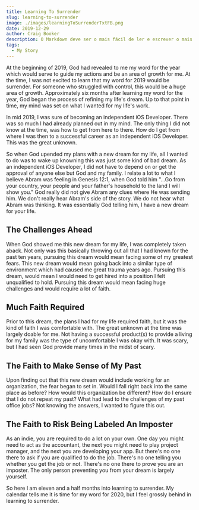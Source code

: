 ```yaml
---
title: Learning To Surrender
slug: learning-to-surrender
image: ./images/learningToSurrenderTxtFB.png
date: 2019-12-29
author: Craig Booker
description: O Markdown deve ser o mais fácil de ler e escrever o mais possível.
tags:
  - My Story
---
```


At the beginning of 2019, God had revealed to me my word for the year which would serve to guide my actions and be an area of growth for me. At the time, I was not excited to learn that my word for 2019 would be surrender. For someone who struggled with control, this would be a huge area of growth. Approximately six months after learning my word for the year, God began the process of refining my life's dream. Up to that point in time, my mind was set on what I wanted for my life's work.

In mid 2019, I was sure of becoming an independent iOS Developer. There was so much I had already planned out in my mind. The only thing I did not know at the time, was how to get from here to there. How do I get from where I was then to a successful career as an independent iOS Developer. This was the great unknown.

So when God upended my plans with a new dream for my life, all I wanted to do was to wake up knowning this was just some kind of bad dream. As an independent iOS Developer, I did not have to depend on or get the approval of anyone else but God and my family. I relate a lot to what I believe Abram was feeling in Genesis 12:1, when God told him "...Go from your country, your people and your father's household to the land I will show you." God really did not give Abram any clues where He was sending him. We don't really hear Abram's side of the story. We do not hear what Abram was thinking. It was essentially God telling him, I have a new dream for your life.

## The Challenges Ahead

When God showed me this new dream for my life, I was completely taken aback. Not only was this basically throwing out all that I had known for the past ten years, pursuing this dream would mean facing some of my greatest fears. This new dream would mean going back into a similar type of environment which had caused me great trauma years ago. Pursuing this dream, would mean I would need to get hired into a position I felt unqualified to hold. Pursuing this dream would mean facing huge challenges and would require a lot of faith.

## Much Faith Required

Prior to this dream, the plans I had for my life required faith, but it was the kind of faith I was comfortable with. The great unknown at the time was largely doable for me. Not having a successful product(s) to provide a living for my family was the type of uncomfortable I was okay with. It was scary, but I had seen God provide many times in the midst of scary.

## The Faith to Make Sense of My Past

Upon finding out that this new dream would include working for an organization, the fear began to set in. Would I fall right back into the same place as before? How would this organization be different? How do I ensure that I do not repeat my past? What had lead to the challenges of my past office jobs? Not knowing the answers, I wanted to figure this out.

## The Faith to Risk Being Labeled An Imposter

As an indie, you are required to do a lot on your own. One day you might need to act as the accountant, the next you might need to play project manager, and the next you are developing your app. But there's no one there to ask if you are qualified to do the job. There's no one telling you whether you get the job or not. There's no one there to prove you are an imposter. The only person preventing you from your dream is largely yourself.

So here I am eleven and a half months into learning to surrender. My calendar tells me it is time for my word for 2020, but I feel grossly behind in learning to surrender.
